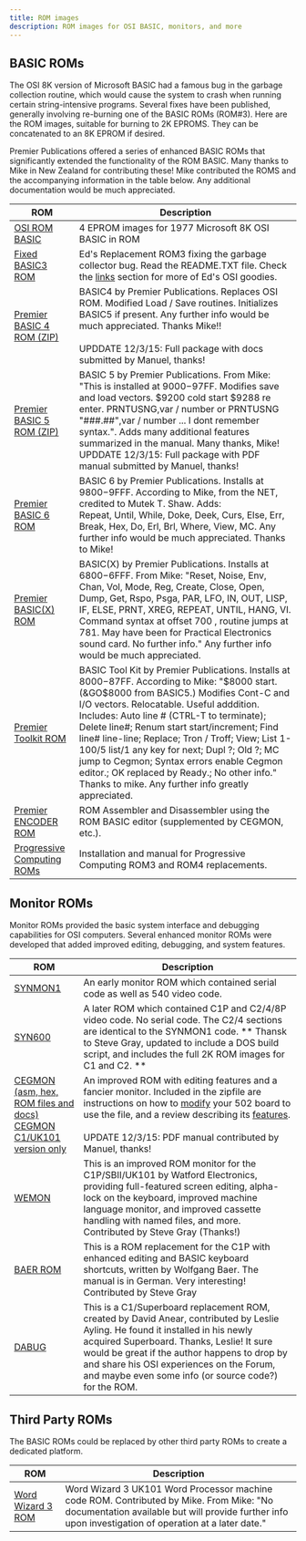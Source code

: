 ```yaml
---
title: ROM images
description: ROM images for OSI BASIC, monitors, and more
---
```


<style>
{`
table td:first-child {
  width: 25%;
}
`}
</style>

## BASIC ROMs

The OSI 8K version of Microsoft BASIC had a famous bug in the garbage collection routine, which would cause the system to crash when running certain string-intensive programs. Several fixes have been published, generally involving re-burning one of the BASIC ROMs (ROM#3). Here are the ROM images, suitable for burning to 2K EPROMS. They can be concatenated to an 8K EPROM if desired.

Premier Publications offered a series of enhanced BASIC ROMs that significantly extended the functionality of the ROM BASIC. Many thanks to Mike in New Zealand for contributing these! Mike contributed the ROMS and the accompanying information in the table below. Any additional documentation would be much appreciated.

| ROM | Description |
|-----|-------------|
| [OSI ROM BASIC](/roms/basic-roms.zip) | 4 EPROM images for 1977 Microsoft 8K OSI BASIC in ROM |
| [Fixed BASIC3 ROM](/roms/basfix02.zip) | Ed's Replacement ROM3 fixing the garbage collector bug. Read the README.TXT file. Check the [links](/index.html#Links:) section for more of Ed's OSI goodies. |
| [Premier BASIC 4 ROM (ZIP)](/roms/BASIC4.zip) | BASIC4 by Premier Publications. Replaces OSI ROM. Modified Load / Save routines. Initializes BASIC5 if present. Any further info would be much appreciated. Thanks Mike!!<br/><br/>UPDDATE 12/3/15: Full package with docs submitted by Manuel, thanks! |
| [Premier BASIC 5 ROM (ZIP)](/roms/BASIC5.zip) | BASIC 5 by Premier Publications. From Mike: "This is installed at $9000-$97FF. Modifies save and load vectors. $9200 cold start $9288 re enter. PRNTUSNG,var / number or PRNTUSNG "###.##",var / number ... I dont remember syntax.". Adds many additional features summarized in the manual. Many thanks, Mike!<br/>UPDDATE 12/3/15: Full package with PDF manual submitted by Manuel, thanks! |
| [Premier BASIC 6 ROM](/roms/Premier_Basic6_ROM.bin) | BASIC 6 by Premier Publications. Installs at $9800-$9FFF. According to Mike, from the NET, credited to Mutek T. Shaw. Adds:<br/>Repeat, Until, While, Doke, Deek, Curs, Else, Err, Break, Hex, Do, Erl, Brl, Where, View, MC. Any further info would be much appreciated. Thanks to Mike! |
| [Premier BASIC(X) ROM](/roms/Premier_Basic_X_ROM.bin) | BASIC(X) by Premier Publications. Installs at $6800-$6FFF. From Mike: "Reset, Noise, Env, Chan, Vol, Mode, Reg, Create, Close, Open, Dump, Get, Rspo, Psga, PAR, LFO, IN, OUT, LISP, IF, ELSE, PRNT, XREG, REPEAT, UNTIL, HANG, VI. Command syntax at offset 700 , routine jumps at 781. May have been for Practical Electronics sound card. No further info." Any further info would be much appreciated. |
| [Premier Toolkit ROM](/roms/Premier_Toolkit_ROM.bin) | BASIC Tool Kit by Premier Publications. Installs at $8000-$87FF. According to Mike: "$8000 start. (&GO$8000 from BASIC5.) Modifies Cont-C and I/O vectors. Relocatable. Useful adddition. Includes: Auto line # (CTRL-T to terminate); Delete line#; Renum start start/increment; Find line# line-line; Replace; Tron / Troff; View; List 1-100/5 list/1 any key for next; Dupl ?; Old ?; MC jump to Cegmon; Syntax errors enable Cegmon editor.; OK replaced by Ready.; No other info." Thanks to mike. Any further info greatly appreciated. |
| [Premier ENCODER ROM](/roms/ENCODER.zip) | ROM Assembler and Disassembler using the ROM BASIC editor (supplemented by CEGMON, etc.). |
| [Progressive Computing ROMs](/roms/Progressive_Computing_ROMS_Rev2_Instrustions.pdf) | Installation and manual for Progressive Computing ROM3 and ROM4 replacements. |


## Monitor ROMs

Monitor ROMs provided the basic system interface and debugging capabilities for OSI computers. Several enhanced monitor ROMs were developed that added improved editing, debugging, and system features.

| ROM | Description |
|-----|-------------|
| [SYNMON1](/roms/synmon1.zip) | An early monitor ROM which contained serial code as well as 540 video code. |
| [SYN600](/roms/syn600_images.zip) | A later ROM which contained C1P and C2/4/8P video code. No serial code. The C2/4 sections are identical to the SYNMON1 code. ** Thansk to Steve Gray, updated to include a DOS build script, and includes the full 2K ROM images for C1 and C2. ** |
| [CEGMON (asm, hex, ROM files and docs)](/roms/cegmon-collection.zip)<br/>[CEGMON C1/UK101 version only](/roms/CEGMON.zip) | An improved ROM with editing features and a fancier monitor. Included in the zipfile are instructions on how to [modify](/roms/Howto_CEGMON_C2.txt) your 502 board to use the file, and a review describing its [features](/roms/cegmrev.txt).<br/><br/>UPDATE 12/3/15: PDF manual contributed by Manuel, thanks! |
| [WEMON](/firmware/wemon/wemon.zip) | This is an improved ROM monitor for the C1P/SBII/UK101 by Watford Electronics, providing full-featured screen editing, alpha-lock on the keyboard, improved machine language monitor, and improved cassette handling with named files, and more. Contributed by Steve Gray (Thanks!) |
| [BAER ROM](/firmware/Baer_C1P/BAER_ROM.zip) | This is a ROM replacement for the C1P with enhanced editing and BASIC keyboard shortcuts, written by Wolfgang Baer. The manual is in German. Very interesting! Contributed by Steve Gray |
| [DABUG](/firmware/DABUG/DABUG_III_EP2C_C1P_S2.zip) | This is a C1/Superboard replacement ROM, created by David Anear, contributed by Leslie Ayling. He found it installed in his newly acquired Superboard. Thanks, Leslie! It sure would be great if the author happens to drop by and share his OSI experiences on the Forum, and maybe even some info (or source code?) for the ROM. |

## Third Party ROMs

The BASIC ROMs could be replaced by other third party ROMs to create a dedicated platform.

| ROM | Description |
|-----|-------------|
| [Word Wizard 3 ROM](/roms/Word_Wizard_3.bin) | Word Wizard 3 UK101 Word Processor machine code ROM. Contributed by Mike. From Mike: "No documentation available but will provide further info upon investigation of operation at a later date." |

